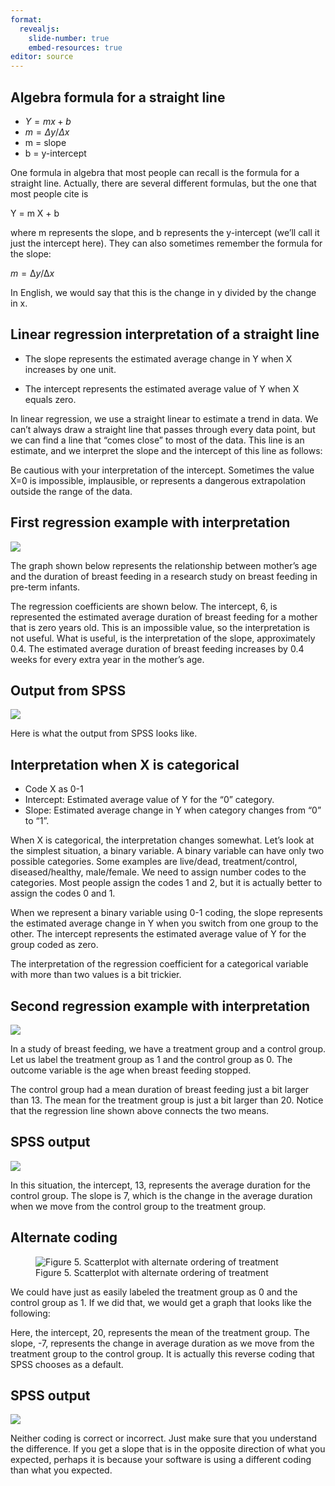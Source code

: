 ```yaml
---
format: 
  revealjs:
    slide-number: true
    embed-resources: true
editor: source
---
```


## Algebra formula for a straight line

-   $Y=mx+b$
-   $m = \Delta y / \Delta x$
-   m = slope
-   b = y-intercept

::: notes
One formula in algebra that most people can recall is the formula for a straight line. Actually, there are several different formulas, but the one that most people cite is

Y = m X + b

where m represents the slope, and b represents the y-intercept (we'll call it just the intercept here). They can also sometimes remember the formula for the slope:

$m = \increment y / \increment x$

In English, we would say that this is the change in y divided by the change in x.
:::

## Linear regression interpretation of a straight line

-   The slope represents the estimated average change in Y when X increases by one unit.

-   The intercept represents the estimated average value of Y when X equals zero.

::: notes
In linear regression, we use a straight linear to estimate a trend in data. We can't always draw a straight line that passes through every data point, but we can find a line that "comes close" to most of the data. This line is an estimate, and we interpret the slope and the intercept of this line as follows:

Be cautious with your interpretation of the intercept. Sometimes the value X=0 is impossible, implausible, or represents a dangerous extrapolation outside the range of the data.
:::

## First regression example with interpretation

![](http://www.pmean.com/new-images/02/lin_coef-0201.gif)

::: notes
The graph shown below represents the relationship between mother's age and the duration of breast feeding in a research study on breast feeding in pre-term infants.

The regression coefficients are shown below. The intercept, 6, is represented the estimated average duration of breast feeding for a mother that is zero years old. This is an impossible value, so the interpretation is not useful. What is useful, is the interpretation of the slope, approximately 0.4. The estimated average duration of breast feeding increases by 0.4 weeks for every extra year in the mother's age.
:::

## Output from SPSS

![](http://www.pmean.com/new-images/02/lin_coef-0202.gif)

::: notes
Here is what the output from SPSS looks like.
:::

## Interpretation when X is categorical

-   Code X as 0-1
-   Intercept: Estimated average value of Y for the "0" category.
-   Slope: Estimated average change in Y when category changes from "0" to "1".

::: notes
When X is categorical, the interpretation changes somewhat. Let's look at the simplest situation, a binary variable. A binary variable can have only two possible categories. Some examples are live/dead, treatment/control, diseased/healthy, male/female. We need to assign number codes to the categories. Most people assign the codes 1 and 2, but it is actually better to assign the codes 0 and 1.

When we represent a binary variable using 0-1 coding, the slope represents the estimated average change in Y when you switch from one group to the other. The intercept represents the estimated average value of Y for the group coded as zero.

The interpretation of the regression coefficient for a categorical variable with more than two values is a bit trickier.
:::

## Second regression example with interpretation

![](http://www.pmean.com/new-images/02/lin_coef-0203.gif)

::: notes
In a study of breast feeding, we have a treatment group and a control group. Let us label the treatment group as 1 and the control group as 0. The outcome variable is the age when breast feeding stopped.

The control group had a mean duration of breast feeding just a bit larger than 13. The mean for the treatment group is just a bit larger than 20. Notice that the regression line shown above connects the two means.
:::

## SPSS output

![](http://www.pmean.com/new-images/02/lin_coef-0204.gif)

::: notes
In this situation, the intercept, 13, represents the average duration for the control group. The slope is 7, which is the change in the average duration when we move from the control group to the treatment group.
:::

## Alternate coding

![Figure 5. Scatterplot with alternate ordering of treatment](http://www.pmean.com/new-images/02/lin_coef-0205.gif)

::: notes
We could have just as easily labeled the treatment group as 0 and the control group as 1. If we did that, we would get a graph that looks like the following:

Here, the intercept, 20, represents the mean of the treatment group. The slope, -7, represents the change in average duration as we move from the treatment group to the control group. It is actually this reverse coding that SPSS chooses as a default.
:::

## SPSS output

![](http://www.pmean.com/new-images/02/lin_coef-0206.gif)

::: notes
Neither coding is correct or incorrect. Just make sure that you understand the difference. If you get a slope that is in the opposite direction of what you expected, perhaps it is because your software is using a different coding than what you expected.
:::
